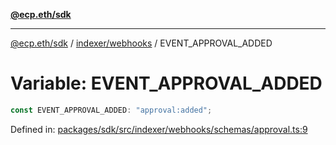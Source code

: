 [**@ecp.eth/sdk**](../../../index.mdx)

***

[@ecp.eth/sdk](/sdk-reference/index.mdx) / [indexer/webhooks](/sdk-reference/indexer/webhooks/index.mdx) / EVENT\_APPROVAL\_ADDED

# Variable: EVENT\_APPROVAL\_ADDED

```ts
const EVENT_APPROVAL_ADDED: "approval:added";
```

Defined in: [packages/sdk/src/indexer/webhooks/schemas/approval.ts:9](https://github.com/ecp-eth/comments-monorepo/blob/main/packages/sdk/src/indexer/webhooks/schemas/approval.ts#L9)
